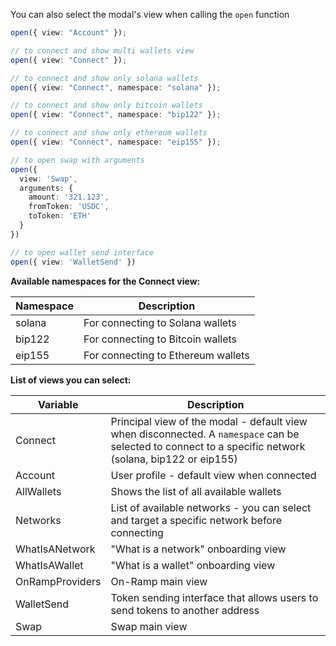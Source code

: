 You can also select the modal's view when calling the `open` function

```ts
open({ view: "Account" });

// to connect and show multi wallets view
open({ view: "Connect" });

// to connect and show only solana wallets
open({ view: "Connect", namespace: "solana" });

// to connect and show only bitcoin wallets
open({ view: "Connect", namespace: "bip122" });

// to connect and show only ethereum wallets
open({ view: "Connect", namespace: "eip155" });

// to open swap with arguments
open({
  view: 'Swap',
  arguments: {
    amount: '321.123',
    fromToken: 'USDC',
    toToken: 'ETH'
  }
})

// to open wallet send interface
open({ view: 'WalletSend' })
```

**Available namespaces for the Connect view:**

| Namespace | Description |
|-----------|-------------|
| solana    | For connecting to Solana wallets |
| bip122    | For connecting to Bitcoin wallets |
| eip155    | For connecting to Ethereum wallets |

**List of views you can select:**

| Variable        | Description                                                                                                                                             |
| --------------- | ------------------------------------------------------------------------------------------------------------------------------------------------------- |
| Connect         | Principal view of the modal - default view when disconnected. A `namespace` can be selected to connect to a specific network (solana, bip122 or eip155) |
| Account         | User profile - default view when connected                                                                                                              |
| AllWallets      | Shows the list of all available wallets                                                                                                                 |
| Networks        | List of available networks - you can select and target a specific network before connecting                                                             |
| WhatIsANetwork  | "What is a network" onboarding view                                                                                                                     |
| WhatIsAWallet   | "What is a wallet" onboarding view                                                                                                                      |
| OnRampProviders | On-Ramp main view                                                                                                                                       |
| WalletSend      | Token sending interface that allows users to send tokens to another address                                                                             |
| Swap            | Swap main view                                                                                                                                          |
